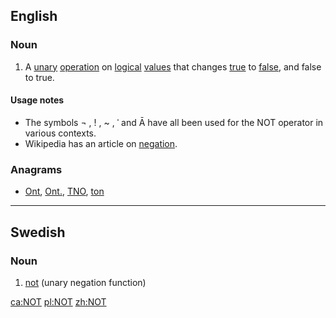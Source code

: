 {{also|not|nöt|nøt|nót|nốt|Not}}
==English==

===Noun===
{{en-noun}}

# {{mathematics|logic}} A [[unary]] [[operation]] on [[logical]] [[value]]s that changes [[true]] to [[false]], and false to true.

====Usage notes====
* The symbols ¬ , ! , ~ , ˈ and Ā have all been used for the NOT operator in various contexts.
* Wikipedia has an article on [http://en.wikipedia.org/wiki/Negation negation].

===Anagrams===
* {{alphagram|not}} [[Ont#English|Ont]], [[Ont.#English|Ont.]], [[TNO#English|TNO]], [[ton#English|ton]]
----
==Swedish==

===Noun===
{{sv-noun}}

# [[not]] (unary negation function)

{{tbot entry|Swedish|not|2007|November}}

[[ca:NOT]]
[[pl:NOT]]
[[zh:NOT]]